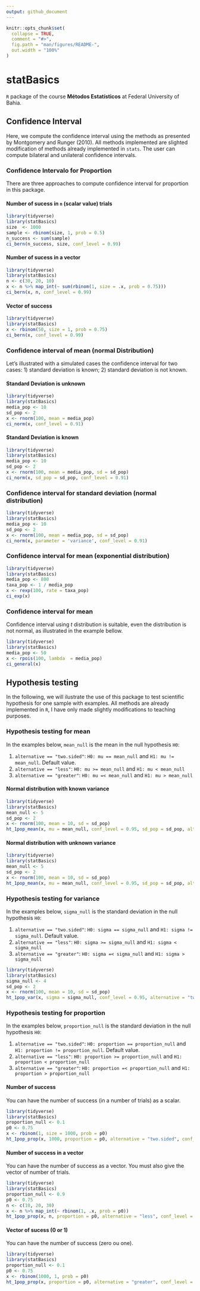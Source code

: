 ```yaml
---
output: github_document
---
```


<!-- README.md is generated from README.Rmd. Please edit that file -->

```r
knitr::opts_chunk$set(
  collapse = TRUE,
  comment = "#>",
  fig.path = "man/figures/README-",
  out.width = "100%"
)
```

# statBasics

`R` package of the course **Métodos Estatísticos** at Federal University of Bahia.

## Confidence Interval

Here, we compute the confidence interval using the methods as presented by Montgomery and Runger (2010). All methods implemented are slighted modification of methods already implemented in `stats`. The user can compute bilateral and unilateral confidence intervals.

### Confidence Intervalo for Proportion

There are three approaches to compute confidence interval for proportion in this package. 

#### Number of sucess in `n` (scalar value) trials

```r
library(tidyverse)
library(statBasics)
size  <- 1000
sample <- rbinom(size, 1, prob = 0.5)
n_success <- sum(sample)
ci_bern(n_success, size, conf_level = 0.99)
```

#### Number of sucess in a vector

```r
library(tidyverse)
library(statBasics)
n <- c(30, 20, 10)
x <- n %>% map_int(~ sum(rbinom(1, size = .x, prob = 0.75)))
ci_bern(x, n, conf_level = 0.99)
```

#### Vector of success

```r
library(tidyverse)
library(statBasics)
x <- rbinom(50, size = 1, prob = 0.75)
ci_bern(x, conf_level = 0.99)
```

### Confidence interval of mean (normal Distribution)

Let's illustrated with a simulated cases the confidence interval for two cases: 1)  standard deviation is known; 2) standard deviation is not known.

#### Standard Deviation is unknown

```r
library(tidyverse)
library(statBasics)
media_pop <- 10
sd_pop <- 2
x <- rnorm(100, mean = media_pop)
ci_norm(x, conf_level = 0.91)
```

#### Standard Deviation is known

```r
library(tidyverse)
library(statBasics)
media_pop <- 10
sd_pop <- 2
x <- rnorm(100, mean = media_pop, sd = sd_pop)
ci_norm(x, sd_pop = sd_pop, conf_level = 0.91)
```

### Confidence interval for standard deviation (normal distribution)

```r
library(tidyverse)
library(statBasics)
media_pop <- 10
sd_pop <- 2
x <- rnorm(100, mean = media_pop, sd = sd_pop)
ci_norm(x, parameter = 'variance', conf_level = 0.91)
```

### Confidence interval for mean (exponential distribution)

```r
library(tidyverse)
library(statBasics)
media_pop <- 800
taxa_pop <- 1 / media_pop
x <- rexp(100, rate = taxa_pop)
ci_exp(x)
```

### Confidence interval for mean

Confidence interval using *t* distribution is suitable, even the distribution is not normal, as illustrated in the example bellow.

```r
library(tidyverse)
library(statBasics)
media_pop <- 50
x <- rpois(100, lambda  = media_pop)
ci_general(x)
```

## Hypothesis testing

In the following, we will ilustrate the use of this package to test scientific hypothesis for one sample with examples. All methods are already implemented in `R`, I have only made slightly modifications to teaching purposes.

### Hypothesis testing for mean

In the examples below, `mean_null` is the mean in the null hypothesis `H0`:

1. `alternative == "two.sided"`: `H0: mu == mean_null` and `H1: mu != mean_null`. Default value.
2. `alternative == "less"`: `H0: mu >= mean_null` and `H1: mu < mean_null`
3. `alternative == "greater"`: `H0: mu =< mean_null` and `H1: mu > mean_null`

#### Normal distribution with known variance

```r
library(tidyverse)
library(statBasics)
mean_null <- 5
sd_pop <- 2
x <- rnorm(100, mean = 10, sd = sd_pop)
ht_1pop_mean(x, mu = mean_null, conf_level = 0.95, sd_pop = sd_pop, alternative = "two.sided")
```

#### Normal distribution with unknown variance

```r
library(tidyverse)
library(statBasics)
mean_null <- 5
sd_pop <- 2
x <- rnorm(100, mean = 10, sd = sd_pop)
ht_1pop_mean(x, mu = mean_null, conf_level = 0.95, sd_pop = sd_pop, alternative = "two.sided")
```

### Hypothesis testing for variance

In the examples below, `sigma_null` is the standard deviation in the null hypothesis `H0`:

1. `alternative == "two.sided"`: `H0: sigma == sigma_null` and `H1: sigma != sigma_null`. Default value.
2. `alternative == "less"`: `H0: sigma >= sigma_null` and `H1: sigma < sigma_null`
3. `alternative == "greater"`: `H0: sigma =< sigma_null` and `H1: sigma > sigma_null`

```r
library(tidyverse)
library(statBasics)
sigma_null <- 4
sd_pop <- 2
x <- rnorm(100, mean = 10, sd = sd_pop)
ht_1pop_var(x, sigma = sigma_null, conf_level = 0.95, alternative = "two.sided")

```

### Hypothesis testing for proportion

In the examples below, `proportion_null` is the standard deviation in the null hypothesis `H0`:

1. `alternative == "two.sided"`: `H0: proportion == proportion_null` and `H1: proportion != proportion_null`. Default value.
2. `alternative == "less"`: `H0: proportion >= proportion_null` and `H1: proportion < proportion_null`
3. `alternative == "greater"`: `H0: proportion =< proportion_null` and `H1: proportion > proportion_null`

#### Number of success

You can have the number of success (in a number of trials) as a scalar.

```r
library(tidyverse)
library(statBasics)
proportion_null <- 0.1
p0 <- 0.75
x <- rbinom(1, size = 1000, prob = p0)
ht_1pop_prop(x, 1000, proportion = p0, alternative = "two.sided", conf_level = 0.95)
```

#### Number of success in a vector

You can have the number of success as a vector. You must also give the vector of number of trials.

```r
library(tidyverse)
library(statBasics)
proportion_null <- 0.9
p0 <- 0.75
n <- c(10, 20, 30)
x <- n %>% map_int(~ rbinom(1, .x, prob = p0))
ht_1pop_prop(x, n, proportion = p0, alternative = "less", conf_level = 0.99)
```

#### Vector of sucess (0 or 1)

You can have the number of success (zero ou one).

```r
library(tidyverse)
library(statBasics)
proportion_null <- 0.1
p0 <- 0.75
x <- rbinom(1000, 1, prob = p0)
ht_1pop_prop(x, proportion = p0, alternative = "greater", conf_level = 0.95)
```
